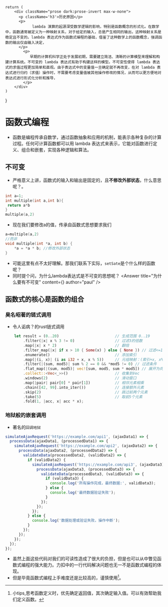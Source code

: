     return (
        <div className="prose dark:prose-invert max-w-none">
          <p className='h3'>历史原因</p>
          <p>
                lambda 演算的起源深受数学逻辑的影响，特别是函数概念的形式化。在数学中，函数通常被定义为一种映射关系，对于给定的输入，总是产生相同的输出，这种映射关系是稳定且不变的。lambda 表达式作为函数式编程的基础，借鉴了这种数学上的函数概念，强调函数的输出仅由输入决定，
          </p>
            <p>
               早期的计算机科学正处于发展初期，需要建立简洁、清晰的计算模型来理解和构建计算系统。不可变的 lambda 表达式有助于构建这样的模型。不可变性使得 lambda 表达式的求值过程更加简单和直观。由于表达式中的变量值一旦确定就不再改变，在对 lambda 表达式进行归约（求值）操作时，不需要考虑变量值被其他操作修改的情况，从而可以更方便地对表达式进行形式化分析和推导，
            </p>
        </div>
    )
}

# 函数式编程
+ 函数是编程传承自数学，通过函数抽象和应用的机制，能表示各种复杂的计算过程。任何可计算函数都可以用 lambda 表达式来表示，它能对函数进行定义、组合和嵌套，实现各种逻辑和算法。
## 不可变
+ 严格意义上讲，函数式的输入和输出是固定的，且**不修改外部状态**，什么意思呢？。
```c
int a=1;
int multiple(int a,int b){
 return a*b
}
multiple(a,2) 
```
+ 现在我们要修改a的值，传承自函数式思想要求我们
```c
a=multiple(a,2) 
//而非
void multiple(int *a, int b) {
    *a = *a * b; //修改外部状态
}
```
+ 可能这里有点不太好理解。那我们联系下实际，`setSate`是个什么样的函数呢？
+ 同时提个问，为什么lambda表达式是不可变的思想呢？
<Answer title="为什么要有不可变" content={<AnsContent/>} author="paul" />
## 函数式的核心是函数的组合
### 臭名昭著的链式调用
+ 令人诟病？的rust链式调用
```rust
    let result = (0..20)                         // 生成范围 0..19
        .filter(|x| x % 3 != 0)                  // 过滤3的倍数
        .map(|x| x * 2)                          // 翻倍
        .filter_map(|x| if x > 10 { Some(x) } else { None }) // 过滤<=10的数
        .enumerate()                             // 添加索引
        .map(|(i, x)| (i as i32 + x, x % 5))     // 元组映射：(索引+x, x%5)
        .filter(|(sum, mod5)| sum % 2 == 0 && *mod5 != 0) // 过滤条件
        .flat_map(|(sum, mod5)| vec![sum, mod5, sum * mod5]) // 展开为向量
        .collect::<Vec<_>>()                     // 收集到Vec
        .windows(2)                              // 滑动窗口
        .map(|pair| pair[0] * pair[1])           // 相邻元素相乘
        .chain([42, 99].into_iter())             // 连接额外元素
        .skip(2)                                 // 跳过前两个元素
        .take(5)                                 // 取前5个元素
        .fold(1, |acc, x| acc * x); 
```
### 地狱般的嵌套调用
+ 著名的`回调地狱`
```js
simulateAjaxRequest('https://example.com/api1', (ajaxData1) => {
  processData(ajaxData1, (processedData1) => {
    simulateAjaxRequest('https://example.com/api2', (ajaxData2) => {
      processData(ajaxData2, (processedData2) => {
        validateData(processedData2, (validData2) => {
          if (validData2) {
            simulateAjaxRequest('https://example.com/api3', (ajaxData3) => {
              processData(ajaxData3, (processedData3) => {
                validateData(processedData3, (validData3) => {
                  if (validData3) {
                    console.log('所有操作完成，最终数据:', validData3);
                  } else {
                    console.log('最终数据验证失败');
                  }
                });
              });
            });
          } else {
            console.log('数据处理或验证失败，操作中断');
          }
        });
      });
    });
  });
});
```
+ 虽然上面这些代码对我们的可读性造成了很大的负担，但是也可以从中瞥见函数式编程的强大能力。力扣中的一行代码解决问题也无一不是函数式编程的体现。
+ 但是毕竟函数式编程上手难度还是比较高的，谨慎使用[^ps1]。
[^ps1]:小tips,思考函数定义时，优先确定返回值，其次确定输入值。可以有效帮助我们定义函数。
